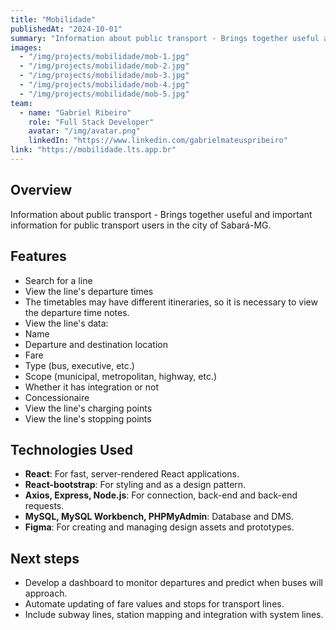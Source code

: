 ```yaml
---
title: "Mobilidade"
publishedAt: "2024-10-01"
summary: "Information about public transport - Brings together useful and important information for public transport users in the city of Sabará-MG."
images:
  - "/img/projects/mobilidade/mob-1.jpg"
  - "/img/projects/mobilidade/mob-2.jpg"
  - "/img/projects/mobilidade/mob-3.jpg"
  - "/img/projects/mobilidade/mob-4.jpg"
  - "/img/projects/mobilidade/mob-5.jpg"
team:
  - name: "Gabriel Ribeiro"
    role: "Full Stack Developer"
    avatar: "/img/avatar.png"
    linkedIn: "https://www.linkedin.com/gabrielmateuspribeiro"
link: "https://mobilidade.lts.app.br"
---
```


## Overview

Information about public transport - Brings together useful and important information for public transport users in the city of Sabará-MG.

## Features

- Search for a line
- View the line's departure times
- The timetables may have different itineraries, so it is necessary to view the departure time notes.
- View the line's data:
- Name
- Departure and destination location
- Fare
- Type (bus, executive, etc.)
- Scope (municipal, metropolitan, highway, etc.)
- Whether it has integration or not
- Concessionaire
- View the line's charging points
- View the line's stopping points

## Technologies Used

- **React**: For fast, server-rendered React applications.
- **React-bootstrap**: For styling and as a design pattern.
- **Axios, Express, Node.js**: For connection, back-end and back-end requests.
- **MySQL, MySQL Workbench, PHPMyAdmin**: Database and DMS.
- **Figma**: For creating and managing design assets and prototypes.

## Next steps

- Develop a dashboard to monitor departures and predict when buses will approach.
- Automate updating of fare values and stops for transport lines.
- Include subway lines, station mapping and integration with system lines.
